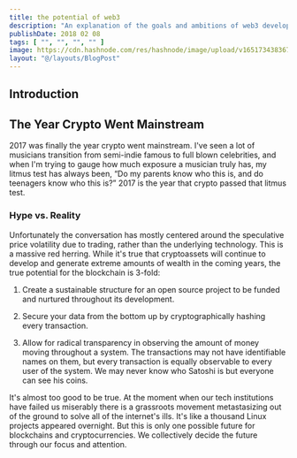 ```yaml
---
title: the potential of web3
description: "An explanation of the goals and ambitions of web3 developers and the potential of web3 technology."
publishDate: 2018 02 08
tags: [ "", "", "", "" ]
image: https://cdn.hashnode.com/res/hashnode/image/upload/v1651734383672/OcGm6usNU.png
layout: "@/layouts/BlogPost"
---
```


## Introduction

## The Year Crypto Went Mainstream

2017 was finally the year crypto went mainstream. I've seen a lot of musicians transition from semi-indie famous to full blown celebrities, and when I'm trying to gauge how much exposure a musician truly has, my litmus test has always been, “Do my parents know who this is, and do teenagers know who this is?” 2017 is the year that crypto passed that litmus test.

### Hype vs. Reality

Unfortunately the conversation has mostly centered around the speculative price volatility due to trading, rather than the underlying technology. This is a massive red herring. While it's true that cryptoassets will continue to develop and generate extreme amounts of wealth in the coming years, the true potential for the blockchain is 3-fold:

1. Create a sustainable structure for an open source project to be funded and nurtured throughout its development.

2. Secure your data from the bottom up by cryptographically hashing every transaction.

3. Allow for radical transparency in observing the amount of money moving throughout a system. The transactions may not have identifiable names on them, but every transaction is equally observable to every user of the system. We may never know who Satoshi is but everyone can see his coins.

It's almost too good to be true. At the moment when our tech institutions have failed us miserably there is a grassroots movement metastasizing out of the ground to solve all of the internet's ills. It's like a thousand Linux projects appeared overnight. But this is only one possible future for blockchains and cryptocurrencies. We collectively decide the future through our focus and attention.